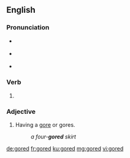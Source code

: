 ==English==

===Pronunciation===
* {{a|GA}} {{IPA|/ɡɔɹd/|lang=en}}
* {{a|RP}} {{IPA|/ɡoːd/|lang=en}}
* {{homophones|gourd|lang=en}}

===Verb===
{{head|en|verb form}}

# {{en-past of|gore}}

===Adjective===
{{en-adj|-}}

# {{label|en|textiles}} Having a [[gore]] or gores.
#: ''a four-'''gored''' skirt''

[[de:gored]]
[[fr:gored]]
[[ku:gored]]
[[mg:gored]]
[[vi:gored]]